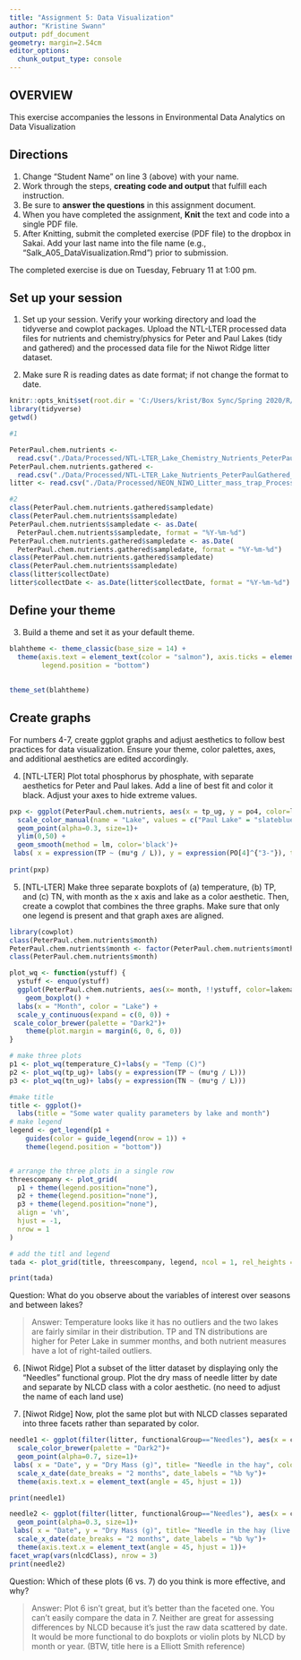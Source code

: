 ```yaml
---
title: "Assignment 5: Data Visualization"
author: "Kristine Swann"
output: pdf_document
geometry: margin=2.54cm
editor_options: 
  chunk_output_type: console
---
```


## OVERVIEW

This exercise accompanies the lessons in Environmental Data Analytics on Data Visualization 

## Directions
1. Change "Student Name" on line 3 (above) with your name.
3. Work through the steps, **creating code and output** that fulfill each instruction.
4. Be sure to **answer the questions** in this assignment document.
6. When you have completed the assignment, **Knit** the text and code into a single PDF file.
8. After Knitting, submit the completed exercise (PDF file) to the dropbox in Sakai. Add your last name into the file name (e.g., "Salk_A05_DataVisualization.Rmd") prior to submission.

The completed exercise is due on Tuesday, February 11 at 1:00 pm.



## Set up your session 
1. Set up your session. Verify your working directory and load the tidyverse and cowplot packages. Upload the NTL-LTER processed data files for nutrients and chemistry/physics for Peter and Paul Lakes (tidy and gathered) and the processed data file for the Niwot Ridge litter dataset. 

2. Make sure R is reading dates as date format; if not change the format to date.
```r
knitr::opts_knit$set(root.dir = 'C:/Users/krist/Box Sync/Spring 2020/R/Environmental_Data_Analytics_2020')
library(tidyverse)
getwd()
```

```r
#1

PeterPaul.chem.nutrients <- 
  read.csv("./Data/Processed/NTL-LTER_Lake_Chemistry_Nutrients_PeterPaul_Processed.csv")
PeterPaul.chem.nutrients.gathered <-
  read.csv("./Data/Processed/NTL-LTER_Lake_Nutrients_PeterPaulGathered_Processed.csv")
litter <- read.csv("./Data/Processed/NEON_NIWO_Litter_mass_trap_Processed.csv")

#2
class(PeterPaul.chem.nutrients.gathered$sampledate)
class(PeterPaul.chem.nutrients$sampledate)
PeterPaul.chem.nutrients$sampledate <- as.Date(
  PeterPaul.chem.nutrients$sampledate, format = "%Y-%m-%d")
PeterPaul.chem.nutrients.gathered$sampledate <- as.Date(
  PeterPaul.chem.nutrients.gathered$sampledate, format = "%Y-%m-%d")
class(PeterPaul.chem.nutrients.gathered$sampledate)
class(PeterPaul.chem.nutrients$sampledate)
class(litter$collectDate)
litter$collectDate <- as.Date(litter$collectDate, format = "%Y-%m-%d")


```
## Define your theme
3. Build a theme and set it as your default theme.

```r

blahtheme <- theme_classic(base_size = 14) +
  theme(axis.text = element_text(color = "salmon"), axis.ticks = element_line(colour = 'darkseagreen4', size = 2, linetype = 'dashed'), axis.ticks.length = unit(1, "cm"),
        legend.position = "bottom")
  
        
theme_set(blahtheme)        

```

## Create graphs
For numbers 4-7, create ggplot graphs and adjust aesthetics to follow best practices for data visualization. Ensure your theme, color palettes, axes, and additional aesthetics are edited accordingly.

4. [NTL-LTER] Plot total phosphorus by phosphate, with separate aesthetics for Peter and Paul lakes. Add a line of best fit and color it black. Adjust your axes to hide extreme values.

```r


pxp <- ggplot(PeterPaul.chem.nutrients, aes(x = tp_ug, y = po4, color=lakename))+
  scale_color_manual(name = "Lake", values = c("Paul Lake" = "slateblue3", "Peter Lake" = "darkgoldenrod2"))+
  geom_point(alpha=0.3, size=1)+ 
  ylim(0,50) +
  geom_smooth(method = lm, color='black')+
 labs( x = expression(TP ~ (mu*g / L)), y = expression(PO[4]^{"3-"}), title= "Total phosphorus vs phosphate in Peter and Paul Lakes") 
  
print(pxp)


```


5. [NTL-LTER] Make three separate boxplots of (a) temperature, (b) TP, and (c) TN, with month as the x axis and lake as a color aesthetic. Then, create a cowplot that combines the three graphs. Make sure that only one legend is present and that graph axes are aligned.

```r
library(cowplot)
class(PeterPaul.chem.nutrients$month)
PeterPaul.chem.nutrients$month <- factor(PeterPaul.chem.nutrients$month )
class(PeterPaul.chem.nutrients$month)

plot_wq <- function(ystuff) {
  ystuff <- enquo(ystuff)
  ggplot(PeterPaul.chem.nutrients, aes(x= month, !!ystuff, color=lakename)) +
    geom_boxplot() +
  labs(x = "Month", color = "Lake") +
  scale_y_continuous(expand = c(0, 0)) +
 scale_color_brewer(palette = "Dark2")+
    theme(plot.margin = margin(6, 0, 6, 0))
}

# make three plots
p1 <- plot_wq(temperature_C)+labs(y = "Temp (C)")
p2 <- plot_wq(tp_ug)+ labs(y = expression(TP ~ (mu*g / L)))
p3 <- plot_wq(tn_ug)+ labs(y = expression(TN ~ (mu*g / L)))

#make title
title <- ggplot()+
  labs(title = "Some water quality parameters by lake and month")
# make legend
legend <- get_legend(p1 + 
    guides(color = guide_legend(nrow = 1)) +
    theme(legend.position = "bottom"))


# arrange the three plots in a single row
threescompany <- plot_grid(
  p1 + theme(legend.position="none"),
  p2 + theme(legend.position="none"),
  p3 + theme(legend.position="none"),
  align = 'vh',
  hjust = -1,
  nrow = 1
)

# add the titl and legend 
tada <- plot_grid(title, threescompany, legend, ncol = 1, rel_heights = c(.1, 1, .1))

print(tada)
```

Question: What do you observe about the variables of interest over seasons and between lakes? 

> Answer: Temperature looks like it has no outliers and the two lakes are fairly similar in their distribution. TP and TN distributions are higher for Peter Lake in summer months, and both nutrient measures have a lot of right-tailed outliers.

6. [Niwot Ridge] Plot a subset of the litter dataset by displaying only the "Needles" functional group. Plot the dry mass of needle litter by date and separate by NLCD class with a color aesthetic. (no need to adjust the name of each land use)

7. [Niwot Ridge] Now, plot the same plot but with NLCD classes separated into three facets rather than separated by color. 

```r
needle1 <- ggplot(filter(litter, functionalGroup=="Needles"), aes(x = collectDate, y = dryMass, color=nlcdClass))+
  scale_color_brewer(palette = "Dark2")+
  geom_point(alpha=0.7, size=1)+ 
 labs( x = "Date", y = "Dry Mass (g)", title= "Needle in the hay", color = "NLCD Class")+
  scale_x_date(date_breaks = "2 months", date_labels = "%b %y")+
  theme(axis.text.x = element_text(angle = 45, hjust = 1))

print(needle1)

needle2 <- ggplot(filter(litter, functionalGroup=="Needles"), aes(x = collectDate, y = dryMass))+
  geom_point(alpha=0.3, size=1)+ 
 labs( x = "Date", y = "Dry Mass (g)", title= "Needle in the hay (live version)")+
  scale_x_date(date_breaks = "2 months", date_labels = "%b %y")+
  theme(axis.text.x = element_text(angle = 45, hjust = 1))+
facet_wrap(vars(nlcdClass), nrow = 3)
print(needle2) 

```

Question: Which of these plots (6 vs. 7) do you think is more effective, and why? 

> Answer: Plot 6 isn't great, but it's better than the faceted one. You can't easily compare the data in 7. Neither are great for assessing differences by NLCD because it's just the raw data scattered by date. It would be more functional to do boxplots or violin plots by NLCD by month or year. (BTW, title here is a Elliott Smith reference)